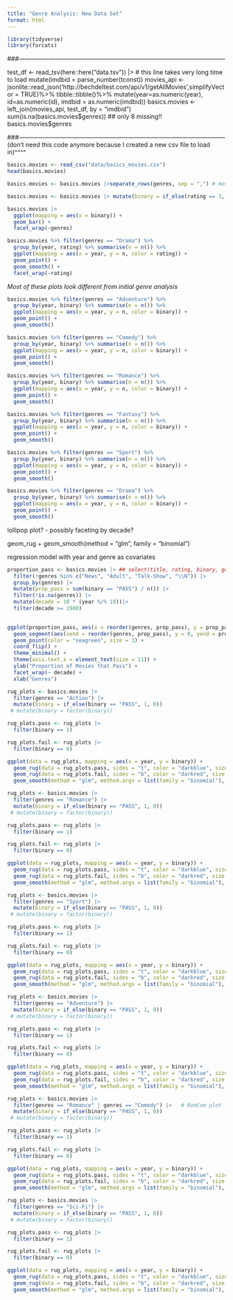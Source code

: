 ```yaml
---
title: "Genre Analysis: New Data Set"
format: html
---
```



```r
library(tidyverse)
library(forcats)
```

###------------------------------------------------------------------------------------------------------

test_df <- read_tsv(here::here("data.tsv")) |>    # this line takes very long time to load
  mutate(imdbid = parse_number(tconst))
movies_api <- jsonlite::read_json('http://bechdeltest.com/api/v1/getAllMovies',simplifyVector = TRUE)%>%
 tibble::tibble()%>%
  mutate(year=as.numeric(year),
        id=as.numeric(id),
        imdbid = as.numeric(imdbid))
basics.movies <- left_join(movies_api, test_df,
          by = "imdbid")
sum(is.na(basics.movies$genres)) ## only 8 missing!!
basics.movies$genres

###------------------------------------------------------------------------------------------------------
(don't need this code anymore because I created a new csv file to load in)^^^^


```r
basics.movies <- read_csv("data/basics_movies.csv")
head(basics.movies)
```

```r
basics.movies <- basics.movies |>separate_rows(genres, sep = ",") # movies appear multiple times for multiple genres

basics.movies <- basics.movies |> mutate(binary = if_else(rating == 3, "PASS", "FAIL"))

```



```r
basics.movies |>
  ggplot(mapping = aes(x = binary)) +
  geom_bar() +
  facet_wrap(~genres)
```


```r
basics.movies %>% filter(genres == "Drama") %>% 
  group_by(year, rating) %>% summarise(n = n()) %>%
  ggplot(mapping = aes(x = year, y = n, color = rating)) +
  geom_point() + 
  geom_smooth() +
  facet_wrap(~rating)
```


*Most of these plots look different from initial genre analysis*

```r
basics.movies %>% filter(genres == "Adventure") %>% 
  group_by(year, binary) %>% summarise(n = n()) %>%
  ggplot(mapping = aes(x = year, y = n, color = binary)) +
  geom_point() + 
  geom_smooth()
```

```r
basics.movies %>% filter(genres == "Comedy") %>% 
  group_by(year, binary) %>% summarise(n = n()) %>%
  ggplot(mapping = aes(x = year, y = n, color = binary)) +
  geom_point() + 
  geom_smooth()
```

```r
basics.movies %>% filter(genres == "Romance") %>% 
  group_by(year, binary) %>% summarise(n = n()) %>%
  ggplot(mapping = aes(x = year, y = n, color = binary)) +
  geom_point() + 
  geom_smooth()
```

```r
basics.movies %>% filter(genres == "Fantasy") %>% 
  group_by(year, binary) %>% summarise(n = n()) %>%
  ggplot(mapping = aes(x = year, y = n, color = binary)) +
  geom_point() + 
  geom_smooth()
```

```r
basics.movies %>% filter(genres == "Sport") %>% 
  group_by(year, binary) %>% summarise(n = n()) %>%
  ggplot(mapping = aes(x = year, y = n, color = binary)) +
  geom_point() + 
  geom_smooth()
```

```r
basics.movies %>% filter(genres == "Drama") %>% 
  group_by(year, binary) %>% summarise(n = n()) %>%
  ggplot(mapping = aes(x = year, y = n, color = binary)) +
  geom_point() + 
  geom_smooth()
```

lollipop plot? - possibly faceting by decade?

geom_rug +
geom_smooth(method = "glm", family = "binomial")

regression model with year and genre as covariates


```r
proportion_pass <- basics.movies |> ## select(title, rating, binary, genres, year) |>
  filter(!genres %in% c("News", "Adult", "Talk-Show", "\\N")) |>
  group_by(genres) |>
  mutate(prop_pass = sum(binary == "PASS") / n()) |>
  filter(!is.na(genres)) |>
  mutate(decade = 10 * (year %/% 10))|>
  filter(decade >= 1980) 
  

ggplot(proportion_pass, aes(x = reorder(genres, prop_pass), y = prop_pass)) + 
  geom_segment(aes(xend = reorder(genres, prop_pass), y = 0, yend = prop_pass), color = "darkseagreen", linewidth = 2) +
  geom_point(color = "seagreen", size = 3) +
  coord_flip() +
  theme_minimal() +
  theme(axis.text.x = element_text(size = 11)) +
  ylab("Proportion of Movies that Pass") +
  facet_wrap(~ decade) +
  xlab("Genres")
```


```r
rug_plots <- basics.movies |> 
  filter(genres == "Action") |> 
  mutate(binary = if_else(binary == "PASS", 1, 0))
 # mutate(binary = factor(binary))

rug_plots.pass <- rug_plots |>
  filter(binary == 1)

rug_plots.fail <- rug_plots |>
  filter(binary == 0)

ggplot(data = rug_plots, mapping = aes(x = year, y = binary)) +
  geom_rug(data = rug_plots.pass, sides = "t", color = "darkblue", size = 1) +
  geom_rug(data = rug_plots.fail, sides = "b", color = "darkred", size = 1) +
  geom_smooth(method = "glm", method.args = list(family = "binomial"), se = F, color = "seagreen")
```

```r
rug_plots <- basics.movies |> 
  filter(genres == "Romance") |> 
  mutate(binary = if_else(binary == "PASS", 1, 0))
 # mutate(binary = factor(binary))

rug_plots.pass <- rug_plots |>
  filter(binary == 1)

rug_plots.fail <- rug_plots |>
  filter(binary == 0)

ggplot(data = rug_plots, mapping = aes(x = year, y = binary)) +
  geom_rug(data = rug_plots.pass, sides = "t", color = "darkblue", size = 1) +
  geom_rug(data = rug_plots.fail, sides = "b", color = "darkred", size = 1) +
  geom_smooth(method = "glm", method.args = list(family = "binomial"), se = F, color = "seagreen")
```

```r
rug_plots <- basics.movies |> 
  filter(genres == "Sport") |> 
  mutate(binary = if_else(binary == "PASS", 1, 0))
 # mutate(binary = factor(binary))

rug_plots.pass <- rug_plots |>
  filter(binary == 1)

rug_plots.fail <- rug_plots |>
  filter(binary == 0)

ggplot(data = rug_plots, mapping = aes(x = year, y = binary)) +
  geom_rug(data = rug_plots.pass, sides = "t", color = "darkblue", size = 1) +
  geom_rug(data = rug_plots.fail, sides = "b", color = "darkred", size = 1) +
  geom_smooth(method = "glm", method.args = list(family = "binomial"), se = F, color = "seagreen")
```

```r
rug_plots <- basics.movies |> 
  filter(genres == "Adventure") |> 
  mutate(binary = if_else(binary == "PASS", 1, 0))
 # mutate(binary = factor(binary))

rug_plots.pass <- rug_plots |>
  filter(binary == 1)

rug_plots.fail <- rug_plots |>
  filter(binary == 0)

ggplot(data = rug_plots, mapping = aes(x = year, y = binary)) +
  geom_rug(data = rug_plots.pass, sides = "t", color = "darkblue", size = 1) +
  geom_rug(data = rug_plots.fail, sides = "b", color = "darkred", size = 1) +
  geom_smooth(method = "glm", method.args = list(family = "binomial"), se = F, color = "seagreen")
```

```r
rug_plots <- basics.movies |> 
  filter(genres == "Romance" | genres == "Comedy") |>   # RomCom plot
  mutate(binary = if_else(binary == "PASS", 1, 0))
 # mutate(binary = factor(binary))

rug_plots.pass <- rug_plots |>
  filter(binary == 1)

rug_plots.fail <- rug_plots |>
  filter(binary == 0)

ggplot(data = rug_plots, mapping = aes(x = year, y = binary)) +
  geom_rug(data = rug_plots.pass, sides = "t", color = "darkblue", size = 1) +
  geom_rug(data = rug_plots.fail, sides = "b", color = "darkred", size = 1) +
  geom_smooth(method = "glm", method.args = list(family = "binomial"), se = F, color = "seagreen")
```

```r
rug_plots <- basics.movies |> 
  filter(genres == "Sci-Fi") |> 
  mutate(binary = if_else(binary == "PASS", 1, 0))
 # mutate(binary = factor(binary))

rug_plots.pass <- rug_plots |>
  filter(binary == 1)

rug_plots.fail <- rug_plots |>
  filter(binary == 0)

ggplot(data = rug_plots, mapping = aes(x = year, y = binary)) +
  geom_rug(data = rug_plots.pass, sides = "t", color = "darkblue", size = 1) +
  geom_rug(data = rug_plots.fail, sides = "b", color = "darkred", size = 1) +
  geom_smooth(method = "glm", method.args = list(family = "binomial"), se = F, color = "seagreen")
```









